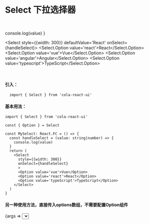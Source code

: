 

<Meta title="Select 下拉选择器" 
  component={Select}
  />

# Select 下拉选择器
<br/>

  console.log(value)
}

<Select style={{width: 300}} defaultValue='React' onSelect={handleSelect}>
  <Select.Option value='react'>React</Select.Option>
  <Select.Option value='vue'>Vue</Select.Option>
  <Select.Option value='angular'>Angular</Select.Option>
  <Select.Option value='typescript'>TypeScript</Select.Option>
</Select>

<br/>

#### 引入：
```tsx
  import { Select } from 'cola-react-ui'
```
#### 基本用法：
```tsx
import { Select } from 'cola-react-ui'

const { Option } = Select

const MySelect: React.FC = () => {
  const handleSelect = (value: string|number) => {
    console.log(value)
  }
  return (
    <Select
      style={{width: 300}}
      onSelect={handleSelect}
      >
      <Option value='vue'>Vue</Option>
      <Option value='react'>React</Option>
      <Option value='typeScript'>TypeScript</Option>
    </Select>
  )
}
```

#### 另一种使用方法，直接传入options数组，不需要配置Option组件

<Canvas>
  <Story name='select' args={{
    options:[{value:'java'},{value:'go'},{value:'c++'}],
    style: {width: 300},
  }}>
    {args => <Select {...args} />}
  </Story>
</Canvas>

## API
#### Select

<Props of={Select} />

#### Option

<Props of={Select.Option} />




